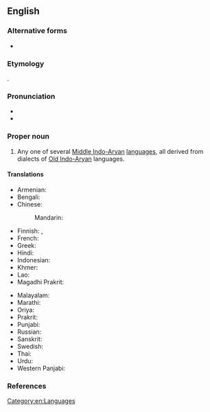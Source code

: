 ==English==
{{wp}}

===Alternative forms===
* {{alt|en|Pracrit|Prākrit}}

===Etymology===
{{lbor|en|sa|प्राकृत}}.

===Pronunciation===
* {{IPA|en|/ˈpɹɑː.kɹɪt/}}
* {{rhyme|en|ɪt}}

===Proper noun===
{{en-proper noun|Prakrits}}

# Any one of several [[Middle Indo-Aryan]] [[language]]s, all derived from dialects of [[Old Indo-Aryan]] languages. {{defdate|from 1766<ref>{{R:Etymonline}}</ref>}}

====Translations====
{{trans-top|any of Middle Indo-Aryan languages, derived from dialects of Old Indo-Aryan languages}}
* Armenian: {{t+|hy|պրակրիտ|sc=Armn}}
* Bengali: {{t|bn|প্রাকৃত}}
* Chinese:
*: Mandarin: {{t-needed|cmn}}
* Finnish: {{t|fi|prakrit}}, {{t|fi|[[prakrit]]-[[kieli]]}}
* French: {{t+|fr|prakrit}}
* Greek: {{t|el|πρακριτική γλώσσα|f}}
* Hindi: {{t+|hi|प्राकृत|f}}
* Indonesian: {{t|id|Prakerta}}
* Khmer: {{t+|km|ប្រាក្រឹត|tr=praakrət|sc=Ethi}}
* Lao: {{t-needed|lo}}
* Magadhi Prakrit: {{t|inc-mgd|𑀧𑁆𑀭𑀸𑀓𑀾𑀢}}
{{trans-mid}}
* Malayalam: {{t+|ml|പ്രാകൃതം}}
* Marathi: {{t|mr|प्राकृत}}
* Oriya: {{t-needed|or}}
* Prakrit: {{t|inc-pra|𑀧𑀸𑀇𑀅}}
* Punjabi: {{t|pa|ਪ੍ਰਾਕ੍ਰਿਤ|f}}
* Russian: {{t+|ru|пракрит}}
* Sanskrit: {{t+|sa|प्राकृत}}
* Swedish: {{t|sv|prakrit|c}}
* Thai: {{t+|th|ปรากฤต}}
* Urdu: {{t|ur|پراکرت|tr=prākrit}}
* Western Panjabi: {{t+|pnb|پراکرت|tr=prākrit}}
{{trans-bottom}}

===References===
<references/>

[[Category:en:Languages]]